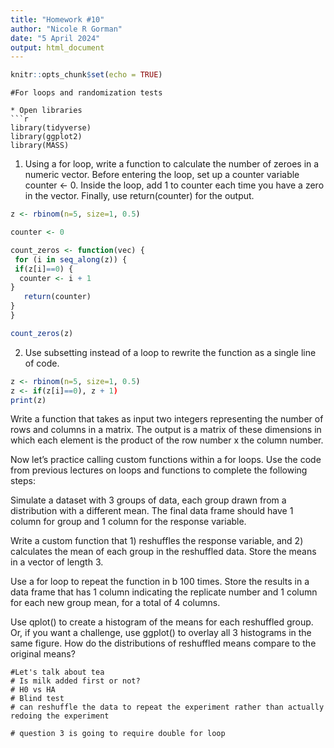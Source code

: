 ```yaml
---
title: "Homework #10"
author: "Nicole R Gorman"
date: "5 April 2024"
output: html_document
---
```


```r
knitr::opts_chunk$set(echo = TRUE)
```

```
#For loops and randomization tests  

* Open libraries
```r
library(tidyverse)
library(ggplot2)
library(MASS)
```

1. Using a for loop, write a function to calculate the number of zeroes in a numeric vector. Before entering the loop, set up a counter variable counter <- 0. Inside the loop, add 1 to counter each time you have a zero in the vector. Finally, use return(counter) for the output.

```r

z <- rbinom(n=5, size=1, 0.5)

counter <- 0

count_zeros <- function(vec) {
 for (i in seq_along(z)) {
 if(z[i]==0) {
  counter <- i + 1
}
   return(counter)
}
}

count_zeros(z)

```

2. Use subsetting instead of a loop to rewrite the function as a single line of code.

```r

z <- rbinom(n=5, size=1, 0.5)
z <- if(z[i]==0), z + 1)
print(z)

```



Write a function that takes as input two integers representing the number of rows and columns in a matrix. The output is a matrix of these dimensions in which each element is the product of the row number x the column number.

Now let’s practice calling custom functions within a for loops. Use the code from previous lectures on loops and functions to complete the following steps:

Simulate a dataset with 3 groups of data, each group drawn from a distribution with a different mean. The final data frame should have 1 column for group and 1 column for the response variable.

Write a custom function that 1) reshuffles the response variable, and 2) calculates the mean of each group in the reshuffled data. Store the means in a vector of length 3.

Use a for loop to repeat the function in b 100 times. Store the results in a data frame that has 1 column indicating the replicate number and 1 column for each new group mean, for a total of 4 columns.

Use qplot() to create a histogram of the means for each reshuffled group. Or, if you want a challenge, use ggplot() to overlay all 3 histograms in the same figure. How do the distributions of reshuffled means compare to the original means?


```
#Let's talk about tea
# Is milk added first or not?
# H0 vs HA
# Blind test
# can reshuffle the data to repeat the experiment rather than actually redoing the experiment
```

```
# question 3 is going to require double for loop
```
